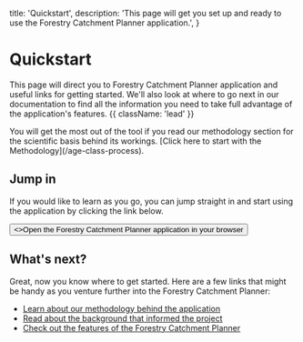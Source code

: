   title: 'Quickstart',
  description:
    'This page will get you set up and ready to use the Forestry Catchment Planner application.',
}

# Quickstart

This page will direct you to Forestry Catchment Planner application and useful links for getting started. We'll also look at where to go next in our documentation to find all the information you need to take full advantage of the application's features. {{ className: 'lead' }}

<Note>
  You will get the most out of the tool if you read our methodology section for the scientific basis behind its workings. [Click here to start with the Methodology](/age-class-process).
</Note>

## Jump in

If you would like to learn as you go, you can jump straight in and start using the application by clicking the link below.

<div className="not-prose">
  <Button href="https://catchment.staging.maphq.co.nz/" variant="text" arrow="right">
    <>Open the Forestry Catchment Planner application in your browser</>
  </Button>
</div>

## What's next?

Great, now you know where to get started. Here are a few links that might be handy as you venture further into the Forestry Catchment Planner:

- [Learn about our methodology behind the application](#)
- [Read about the background that informed the project](/background)
- [Check out the features of the Forestry Catchment Planner](/interface)
